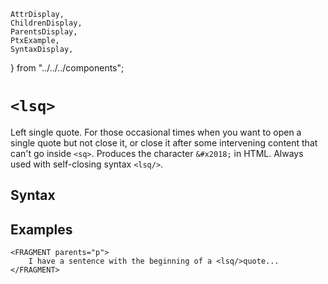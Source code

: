     AttrDisplay,
    ChildrenDisplay,
    ParentsDisplay,
    PtxExample,
    SyntaxDisplay,
} from "../../../components";

# `<lsq>`

Left single quote. For those occasional times when you want to open a single quote but not close it,
or close it after some intervening content that can't go inside `<sq>`.
Produces the character `&#x2018;` in HTML. Always used with self-closing syntax `<lsq/>`.

## Syntax

<SyntaxDisplay name="lsq" />

## Examples
```ptx-example
<FRAGMENT parents="p">
    I have a sentence with the beginning of a <lsq/>quote...
</FRAGMENT>
```
    
